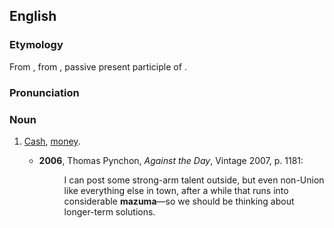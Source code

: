 ==English==
===Etymology===
From {{Yidd.}} {{term|mezumen||cash}}, from {{He.}} {{term|מזומן|מְזוּמָּן|prepared, ready; cash|tr=m'zummān}}, passive present participle of {{term|זימן|זִימֵּן|to prepare, appoint|tr=zimmēn}}.

===Pronunciation===
{{IPA|/məˈzuːmə/}}

===Noun===
{{en-noun|-}}

# {{US|slang}} [[cash|Cash]], [[money]].
#*'''2006''', Thomas Pynchon, ''Against the Day'', Vintage 2007, p. 1181:
#*:I can post some strong-arm talent outside, but even non-Union like everything else in town, after a while that runs into considerable '''mazuma'''—so we should be thinking about longer-term solutions.